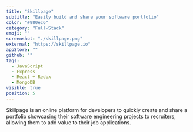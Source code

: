 ```yaml
---
title: "Skillpage"
subtitle: "Easily build and share your software portfolio"
color: "#980ec6"
category: "Full-Stack"
emoji: ""
screenshot: "./skillpage.png"
external: "https://skillpage.io"
appStore: ""
github: ""
tags:
  - JavaScript
  - Express
  - React + Redux
  - MongoDB
visible: true
position: 5
---
```


Skillpage is an online platform for developers to quickly create and share a portfolio showcasing their software engineering projects to recruiters, allowing them to add value to their job applications.
